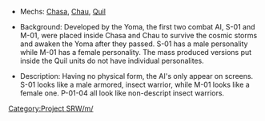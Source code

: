 *Mechs: [[Chasa]], [[Chau]], [[Quil]]

*Background: Developed by the Yoma, the first two combat AI, S-01 and M-01, were placed inside Chasa and Chau to survive the cosmic storms and awaken the Yoma after they passed. S-01 has a male personality while M-01 has a female personality. The mass produced versions put inside the Quil units do not have individual personalites. 

*Description: Having no physical form, the AI's only appear on screens. S-01 looks like a male armored, insect warrior, while M-01 looks like a female one. P-01-04 all look like non-descript insect warriors.

[[Category:Project SRW/m/]]